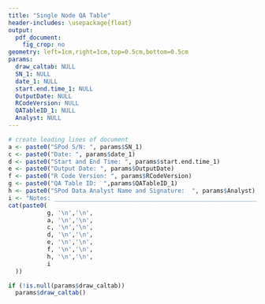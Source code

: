 ---
title: "Single Node QA Table"
header-includes: \usepackage{float}
output: 
  pdf_document: 
    fig_crop: no
geometry: left=1cm,right=1cm,top=0.5cm,bottom=0.5cm
params:
  draw_caltab: NULL
  SN_1: NULL
  date_1: NULL
  start.end.time_1: NULL
  OutputDate: NULL
  RCodeVersion: NULL
  QATableID_1: NULL
  Analyst: NULL
---

```{r echo=FALSE, message=FALSE, warning=FALSE, results= "asis"}
# create leading lines of document
a <- paste0("SPod S/N: ", params$SN_1)
c <- paste0("Date: ", params$date_1)
d <- paste0("Start and End Time: ", params$start.end.time_1)
e <- paste0("Output Date: ", params$OutputDate)
f <- paste0("R Code Version: ", params$RCodeVersion)
g <- paste0("QA Table ID:  ",params$QATableID_1)
h <- paste0("SPod Data Analyst Name and Signature:  ", params$Analyst)
i <- "Notes: ____________________________________________________________"
cat(paste0(
           g, '\n','\n',
           a, '\n','\n',
           c, '\n','\n',  
           d, '\n','\n',
           e, '\n','\n',
           f, '\n','\n',
           h, '\n','\n', 
           i
  ))

```




```{r echo=FALSE, message=FALSE, warning=FALSE, error = TRUE}
if (!is.null(params$draw_caltab))
  params$draw_caltab()
```
